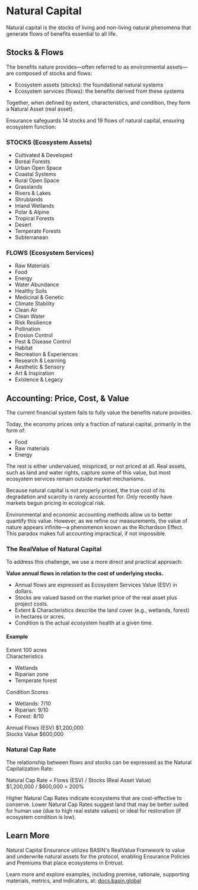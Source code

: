 # Natural Capital

Natural capital is the stocks of living and non-living natural phenomena that generate flows of benefits essential to all life.

## Stocks & Flows
The benefits nature provides—often referred to as environmental assets—are composed of stocks and flows:
- Ecosystem assets (stocks): the foundational natural systems
- Ecosystem services (flows): the benefits derived from these systems

Together, when defined by extent, characteristics, and condition, they form a Natural Asset (real asset).

Ensurance safeguards 14 stocks and 19 flows of natural capital, ensuring ecosystem function:

<div className="not-prose">
  <div className="grid grid-cols-2 gap-8 natural-capital-grid">
    <div className="bg-[rgba(var(--foreground-rgb),0.03)] p-6 rounded-lg">
      <h3 className="text-lg font-semibold mb-4">STOCKS (Ecosystem Assets)</h3>
      <ul className="space-y-2">
        <li>Cultivated & Developed</li>
        <li>Boreal Forests</li>
        <li>Urban Open Space</li>
        <li>Coastal Systems</li>
        <li>Rural Open Space</li>
        <li>Grasslands</li>
        <li>Rivers & Lakes</li>
        <li>Shrublands</li>
        <li>Inland Wetlands</li>
        <li>Polar & Alpine</li>
        <li>Tropical Forests</li>
        <li>Desert</li>
        <li>Temperate Forests</li>
        <li>Subterranean</li>
      </ul>
    </div>
    <div className="bg-[rgba(var(--foreground-rgb),0.03)] p-6 rounded-lg">
      <h3 className="text-lg font-semibold mb-4">FLOWS (Ecosystem Services)</h3>
      <ul className="space-y-2">
        <li>Raw Materials</li>
        <li>Food</li>
        <li>Energy</li>
        <li>Water Abundance</li>
        <li>Healthy Soils</li>
        <li>Medicinal & Genetic</li>
        <li>Climate Stability</li>
        <li>Clean Air</li>
        <li>Clean Water</li>
        <li>Risk Resilience</li>
        <li>Pollination</li>
        <li>Erosion Control</li>
        <li>Pest & Disease Control</li>
        <li>Habitat</li>
        <li>Recreation & Experiences</li>
        <li>Research & Learning</li>
        <li>Aesthetic & Sensory</li>
        <li>Art & Inspiration</li>
        <li>Existence & Legacy</li>
      </ul>
    </div>
  </div>
</div>

## Accounting: Price, Cost, & Value 

The current financial system fails to fully value the benefits nature provides.

Today, the economy prices only a fraction of natural capital, primarily in the form of:
- Food
- Raw materials
- Energy

The rest is either undervalued, mispriced, or not priced at all. Real assets, such as land and water rights, capture some of this value, but most ecosystem services remain outside market mechanisms.

Because natural capital is not properly priced, the true cost of its degradation and scarcity is rarely accounted for. Only recently have markets begun pricing in ecological risk.

Environmental and economic accounting methods allow us to better quantify this value. However, as we refine our measurements, the value of nature appears infinite—a phenomenon known as the Richardson Effect. This paradox makes full accounting impractical, if not impossible.

### The RealValue of Natural Capital

To address this challenge, we use a more direct and practical approach:

**Value annual flows in relation to the cost of underlying stocks.**

- Annual flows are expressed as Ecosystem Services Value (ESV) in dollars.
- Stocks are valued based on the market price of the real asset plus project costs.
- Extent & Characteristics describe the land cover (e.g., wetlands, forest) in hectares or acres.
- Condition is the actual ecosystem health at a given time.

#### Example

<div className="not-prose">
  <div className="content-box">
    <div className="grid grid-cols-2 gap-8">
      <div>
        <div className="label-group">
          <div className="label-row">
            <span className="label">Extent</span>
            <span className="value">100 acres</span>
          </div>
        </div>
        <div className="label-group">
          <div className="label-row">
            <span className="label">Characteristics</span>
          </div>
          <ul className="list-disc">
            <li>Wetlands</li>
            <li>Riparian zone</li>
            <li>Temperate forest</li>
          </ul>
        </div>
      </div>
      <div>
        <div className="label-group">
          <div className="label-row">
            <span className="label">Condition Scores</span>
          </div>
          <ul className="list-disc">
            <li>Wetlands: 7/10</li>
            <li>Riparian: 9/10</li>
            <li>Forest: 8/10</li>
          </ul>
        </div>
      </div>
    </div>
    <div className="border-t">
      <div className="grid grid-cols-2 gap-4">
        <div className="label-group">
          <div className="label-row">
            <span className="label">Annual Flows (ESV)</span>
            <span className="value font-mono">$1,200,000</span>
          </div>
        </div>
        <div className="label-group">
          <div className="label-row">
            <span className="label">Stocks Value</span>
            <span className="value font-mono">$600,000</span>
          </div>
        </div>
      </div>
    </div>
  </div>
</div>

### Natural Cap Rate

The relationship between flows and stocks can be expressed as the Natural Capitalization Rate:

<div className="not-prose">
  <div className="content-box">
    <div className="font-mono">
      <div className="mb-2">Natural Cap Rate = Flows (ESV) / Stocks (Real Asset Value)</div>
      <div>$1,200,000 / $600,000 = 200%</div>
    </div>
  </div>
</div>

Higher Natural Cap Rates indicate ecosystems that are cost-effective to conserve. Lower Natural Cap Rates suggest land that may be better suited for human use (due to high real estate values) or ideal for restoration (if ecosystem condition is low).

## Learn More
Natural Capital Ensurance utilizes BASIN's RealValue Framework to value and underwrite natural assets for the protocol, enabling Ensurance Policies and Premiums that place ecosystems in Entrust.

Learn more and explore examples, including premise, rationale, supporting materials, metrics, and indicators, at: [docs.basin.global](https://docs.basin.global/realvalue/the-realvalue-of-natural-capital) 